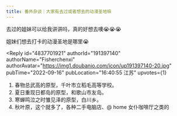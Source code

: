 ```yaml
---
title: 番外杂谈｜大家有去过或者想去的动漫圣地嘛
---
```



<Forum groupName="动画番剧" groupUrl="https://www.douban.com/group/596353/" archivedAt="2025-05-16T15:05:27.576Z">
  <Post
    id="275072703"
    title="番外杂谈｜大家有去过或者想去的动漫圣地嘛"
    url="https://www.douban.com/group/topic/275072703/?_spm_id=MTgwMjM0NDgy"
    pubTime="2022-12-03"
    highlightUserId="191397140"
  >
去过的姐妹可以给我讲讲吗，真的好想去噢😭😭😭

姐妹们想去打卡的动漫圣地是哪里😭

<Reply
  id="4837701921"
  authorId="191397140"
  authorName="Fisherchenxi"
  authorAvatar="https://img1.doubanio.com/icon/up191397140-20.jpg"
  pubTime="2022-09-16"
  pubLocation="16:40:55 江苏"
  upvotes={1}
>
1.  春物总武高的原型，千叶市立稻毛高等学校。
2.  夏日重现日都岛的原型，和歌山市友岛。
3.  寒蝉鸣泣之时雏见泽的原型，白川乡。
4.  秋叶原，这个就多了，各种二手电脑店、@ home 女仆咖啡厅之类的
</Reply>
  </Post>
</Forum>
